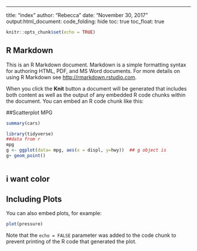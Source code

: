 ---
title: "index"
author: "Rebecca"
date: "November 30, 2017"
output:html_document:
code_folding: hide
toc: true
toc_float: true


```r
knitr::opts_chunk$set(echo = TRUE)
```

## R Markdown

This is an R Markdown document. Markdown is a simple formatting syntax for authoring HTML, PDF, and MS Word documents. For more details on using R Markdown see <http://rmarkdown.rstudio.com>.

When you click the **Knit** button a document will be generated that includes both content as well as the output of any embedded R code chunks within the document. You can embed an R code chunk like this:


##Scatterplot MPG
```r
summary(cars)

library(tidyverse)
##data from r
mpg
g <- ggplot(data= mpg, aes(x = displ, y=hwy))  ## g object is 
g+ geom_point()



```

## i want color













## Including Plots

You can also embed plots, for example:

```r
plot(pressure)
```

Note that the `echo = FALSE` parameter was added to the code chunk to prevent printing of the R code that generated the plot.
